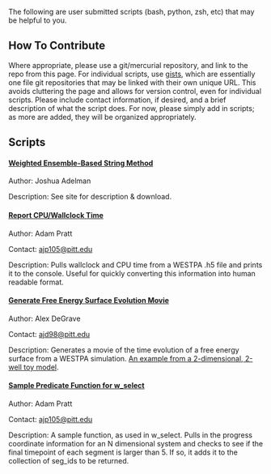 The following are user submitted scripts (bash, python, zsh, etc) that may be helpful to you.

== How To Contribute ==

Where appropriate, please use a git/mercurial repository, and link to the repo from this page. For individual scripts, use [https://gist.github.com/ gists], which are essentially one file git repositories that may be linked with their own unique URL. This avoids cluttering the page and allows for version control, even for individual scripts. Please include contact information, if desired, and a brief description of what the script does. For now, please simply add in scripts; as more are added, they will be organized appropriately.

== Scripts ==

==== [https://stringmethodexamples.readthedocs.org/en/latest/%20Weighted%20Ensemble-based%20String%20Method Weighted Ensemble-Based String Method] ====

Author: Joshua Adelman

Description: See site for description &amp; download.

==== [https://gist.github.com/ajoshpratt/aba3ecb5d77bca9d3420 Report CPU/Wallclock Time] ====

Author: Adam Pratt

Contact: [mailto:ajp105@pitt.edu?Subject=WallclockScript ajp105@pitt.edu]

Description: Pulls wallclock and CPU time from a WESTPA .h5 file and prints it to the console. Useful for quickly converting this information into human readable format.

==== [https://gist.github.com/ajd98/abd7cadd8017557582da Generate Free Energy Surface Evolution Movie] ====

Author: Alex DeGrave

Contact: [mailto:ajd98@pitt.edu?Subject=FreeEnergyEvolutionMovieScript ajd98@pitt.edu]

Description: Generates a movie of the time evolution of a free energy surface from a WESTPA simulation. [https://www.dropbox.com/s/aeow7xi4jr35fgk/energy_surface_evolution.avi?dl=0 An example from a 2-dimensional, 2-well toy model].

==== [https://gist.github.com/ajoshpratt/e751b38c869f477ee637 Sample Predicate Function for w_select] ====

Author: Adam Pratt

Contact: [mailto:ajp105@pitt.edu?Subject=SamplePredicateFunction ajp105@pitt.edu]

Description: A sample function, as used in w_select. Pulls in the progress coordinate information for an N dimensional system and checks to see if the final timepoint of each segment is larger than 5. If so, it adds it to the collection of seg_ids to be returned.

